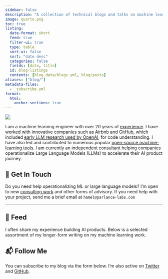 ```yaml
---
sidebar: false
description: "A collection of technical blogs and talks on machine learning and data science."
image: quarto.png
toc: true
listing:
  date-format: short
  feed: true
  filter-ui: true
  type: table
  sort-ui: false
  sort: "date desc"
  categories: false
  fields: [date, title]
  id: blog-listings
  contents: [blog_data/blogs.yml, blog/posts]
aliases: ["blog/"]
metadata-files: 
  - _subscribe.yml
format:
  html:
    anchor-sections: true
---
```


::: {layout="[21,79]" .profile-header}

![](hamel_transparent.png){.profile-pic}

I am a machine learning engineer with over 20 years of [experience](https://www.linkedin.com/in/hamelhusain/). I have worked with innovative companies such as Airbnb and GitHub, which included <a href="https://openai.com/index/introducing-text-and-code-embeddings#:~:text=models%20on%20the-,CodeSearchNet,),-evaluation%20suite%20where">early LLM research used by OpenAI</a>, for code understanding. I have also led and contributed to numerous popular [open-source machine-learning tools](oss/opensource.qmd). I am currently an independent consultant helping companies operationalize Large Language Models (LLMs) to accelerate their AI product journey.

:::

## 💼 Get In Touch

Do you need help operationalizing ML or large language models? I’m open to new [consulting work](https://parlance-labs.com/) and other forms of advisory. If you need help with your project, send me a brief email at `hamel@parlance-labs.com`

---

## 📮 Feed

I often share my experience building AI products. Below is a selected assortment of my longer-form writing on my machine learning work.

::: {#blog-listings}
:::

## 📬 Follow Me

You can subscribe to my blog via the form below.  I’m also active on [Twitter](https://twitter.com/HamelHusain) and [GitHub](https://github.com/hamelsmu).

<script async data-uid="f405c5ca98" src="https://hamel.ck.page/f405c5ca98/index.js"></script>